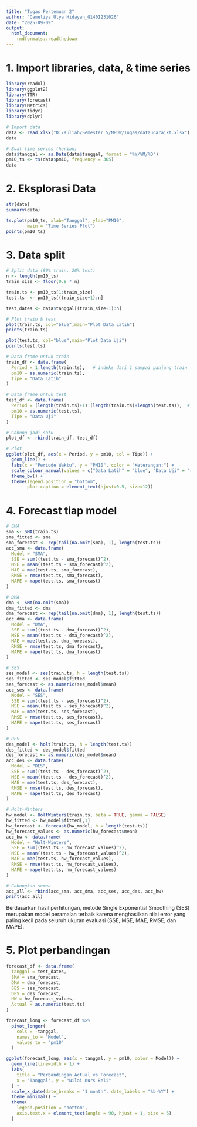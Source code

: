 ---
title: "Tugas Pertemuan 2"
author: "Cameliya Ulya Hidayah_G1401231026"
date: "2025-09-09"
output: 
  html_document:
    rmdformats::readthedown
---

# 1. Import libraries, data, & time series
```{r}
library(readxl)
library(ggplot2)
library(TTR)
library(forecast)
library(Metrics)
library(tidyr)
library(dplyr)
```

```{r}
# Import data
data <- read_xlsx("D:/Kuliah/Semester 5/MPDW/Tugas/dataudarajkt.xlsx")
data
```

```{r}
# Buat time series (harian)
data$tanggal <- as.Date(data$tanggal, format = "%Y/%M/%D")
pm10_ts <- ts(data$pm10, frequency = 365)
data
```

# 2. Eksplorasi Data
```{r}
str(data)
summary(data)
```

```{r}
ts.plot(pm10_ts, xlab="Tanggal", ylab="PM10", 
        main = "Time Series Plot")
points(pm10_ts)
```

# 3. Data split
```{r}
# Split data (80% train, 20% test)
n <- length(pm10_ts)
train_size <- floor(0.8 * n)

train.ts <- pm10_ts[1:train_size]
test.ts  <- pm10_ts[(train_size+1):n]

test_dates <- data$tanggal[(train_size+1):n]
```

```{r}
# Plot train & test
plot(train.ts, col="blue",main="Plot Data Latih")
points(train.ts)

plot(test.ts, col="blue",main="Plot Data Uji")
points(test.ts)
```

```{r}
# Data frame untuk train
train_df <- data.frame(
  Period = 1:length(train.ts),   # indeks dari 1 sampai panjang train
  pm10 = as.numeric(train.ts),
  Tipe = "Data Latih"
)

# Data frame untuk test
test_df <- data.frame(
  Period = (length(train.ts)+1):(length(train.ts)+length(test.ts)),  # lanjut dari akhir train
  pm10 = as.numeric(test.ts),
  Tipe = "Data Uji"
)

# Gabung jadi satu
plot_df <- rbind(train_df, test_df)

# Plot
ggplot(plot_df, aes(x = Period, y = pm10, col = Tipe)) + 
  geom_line() +
  labs(x = "Periode Waktu", y = "PM10", color = "Keterangan:") +
  scale_colour_manual(values = c("Data Latih" = "blue", "Data Uji" = "red")) +
  theme_bw() + 
  theme(legend.position = "bottom",
        plot.caption = element_text(hjust=0.5, size=12))

```


# 4. Forecast tiap model
```{r}
# SMA
sma <- SMA(train.ts)
sma_fitted <- sma
sma_forecast <- rep(tail(na.omit(sma), 1), length(test.ts))
acc_sma <- data.frame(
  Model = "SMA",
  SSE = sum((test.ts - sma_forecast)^2),
  MSE = mean((test.ts - sma_forecast)^2),
  MAE = mae(test.ts, sma_forecast),
  RMSE = rmse(test.ts, sma_forecast),
  MAPE = mape(test.ts, sma_forecast)
)

# DMA
dma <- SMA(na.omit(sma))
dma_fitted <- dma
dma_forecast <- rep(tail(na.omit(dma), 1), length(test.ts))
acc_dma <- data.frame(
  Model = "DMA",
  SSE = sum((test.ts - dma_forecast)^2),
  MSE = mean((test.ts - dma_forecast)^2),
  MAE = mae(test.ts, dma_forecast),
  RMSE = rmse(test.ts, dma_forecast),
  MAPE = mape(test.ts, dma_forecast)
)

# SES
ses_model <- ses(train.ts, h = length(test.ts))
ses_fitted <- ses_model$fitted
ses_forecast <- as.numeric(ses_model$mean)
acc_ses <- data.frame(
  Model = "SES",
  SSE = sum((test.ts - ses_forecast)^2),
  MSE = mean((test.ts - ses_forecast)^2),
  MAE = mae(test.ts, ses_forecast),
  RMSE = rmse(test.ts, ses_forecast),
  MAPE = mape(test.ts, ses_forecast)
)

# DES
des_model <- holt(train.ts, h = length(test.ts))
des_fitted <- des_model$fitted
des_forecast <- as.numeric(des_model$mean)
acc_des <- data.frame(
  Model = "DES",
  SSE = sum((test.ts - des_forecast)^2),
  MSE = mean((test.ts - des_forecast)^2),
  MAE = mae(test.ts, des_forecast),
  RMSE = rmse(test.ts, des_forecast),
  MAPE = mape(test.ts, des_forecast)
)

# Holt-Winters
hw_model <- HoltWinters(train.ts, beta = TRUE, gamma = FALSE)
hw_fitted <- hw_model$fitted[,1] 
hw_forecast <- forecast(hw_model, h = length(test.ts))
hw_forecast_values <- as.numeric(hw_forecast$mean)
acc_hw <- data.frame(
  Model = "Holt-Winters",
  SSE = sum((test.ts - hw_forecast_values)^2),
  MSE = mean((test.ts - hw_forecast_values)^2),
  MAE = mae(test.ts, hw_forecast_values),
  RMSE = rmse(test.ts, hw_forecast_values),
  MAPE = mape(test.ts, hw_forecast_values)
)

# Gabungkan semua
acc_all <- rbind(acc_sma, acc_dma, acc_ses, acc_des, acc_hw)
print(acc_all)
```

Berdasarkan hasil perhitungan, metode Single Exponential Smoothing (SES) merupakan model peramalan terbaik karena menghasilkan nilai error yang paling kecil pada seluruh ukuran evaluasi (SSE, MSE, MAE, RMSE, dan MAPE).


# 5. Plot perbandingan
```{r}
forecast_df <- data.frame(
  tanggal = test_dates,
  SMA = sma_forecast,
  DMA = dma_forecast,
  SES = ses_forecast,
  DES = des_forecast,
  HW = hw_forecast_values,
  Actual = as.numeric(test.ts)
)

forecast_long <- forecast_df %>%
  pivot_longer(
    cols = -tanggal,
    names_to = "Model",
    values_to = "pm10"
  )

ggplot(forecast_long, aes(x = tanggal, y = pm10, color = Model)) +
  geom_line(linewidth = 1) +
  labs(
    title = "Perbandingan Actual vs Forecast",
    x = "Tanggal", y = "Nilai Kurs Beli"
  ) +
  scale_x_date(date_breaks = "1 month", date_labels = "%b-%Y") +
  theme_minimal() +
  theme(
    legend.position = "bottom",
    axis.text.x = element_text(angle = 90, hjust = 1, size = 6)
  )
```
